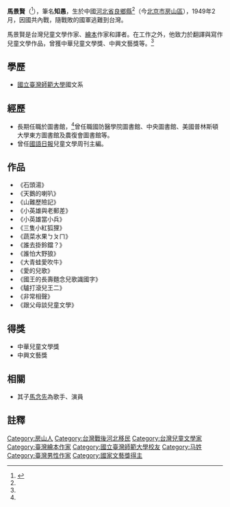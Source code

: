 '''馬景賢'''（{{bd|1933年||2016年|1月13日|}}<ref name=udn20160115>{{Cite news |url=http://udn.com/news/story/8/1443525 |title=馬念先之父 兒童文學家馬景賢辭世 |date=2016-01-15 |website=聯合新聞網 |deadurl=yes |archiveurl=https://web.archive.org/web/20161101125437/http://udn.com/news/story/8/1443525 |archivedate=2016-11-01 }}</ref>），筆名'''知愚'''，生於中國[[河北省|河北省]][[良鄉縣|良鄉縣]]<ref name=udn20160115/>（今[[北京市|北京市]][[房山區|房山區]]），1949年2月，因國共內戰，隨戰敗的國軍逃難到台灣。

馬景賢是台灣兒童文學作家、[[繪本|繪本]]作家和譯者。在工作之外，他致力於翻譯與寫作兒童文學作品，曾獲中華兒童文學獎、中興文藝獎等。<ref name=udn20160115/>

== 學歷 ==
*[[國立臺灣師範大學|國立臺灣師範大學]]國文系

== 經歷 ==
*長期任職於圖書館，<ref name=udn20160115/>曾任職國防醫學院圖書館、中央圖書館、美國普林斯頓大學東方圖書館及農復會圖書館等。
*曾任[[國語日報|國語日報]]兒童文學周刊主編。

== 作品 ==
*《石頭湯》
*《天鵝的喇叭》
*《山難歷險記》
*《小英雄與老郵差》
*《小英雄當小兵》
*《三隻小紅狐狸》
*《蔬菜水果ㄅㄆㄇ》
*《誰去掛鈴鐺？》
*《誰怕大野狼》
*《大青蛙愛吹牛》
*《愛的兒歌》
*《國王的長壽麵念兒歌識國字》
*《驢打滾兒王二》
*《非常相聲》
*《跟父母談兒童文學》

== 得獎 ==
*中華兒童文學獎
*中興文藝獎

== 相關 ==
*其子[[馬念先|馬念先]]為歌手、演員

== 註釋 ==
{{reflist}}

{{authority control}}

[[Category:房山人|Category:房山人]]
[[Category:台灣戰後河北移民|Category:台灣戰後河北移民]]
[[Category:台灣兒童文學家|Category:台灣兒童文學家]]
[[Category:臺灣繪本作家|Category:臺灣繪本作家]]
[[Category:國立臺灣師範大學校友|Category:國立臺灣師範大學校友]]
[[Category:马姓|Category:马姓]]
[[Category:臺灣男性作家|Category:臺灣男性作家]]
[[Category:國家文藝獎得主|Category:國家文藝獎得主]]